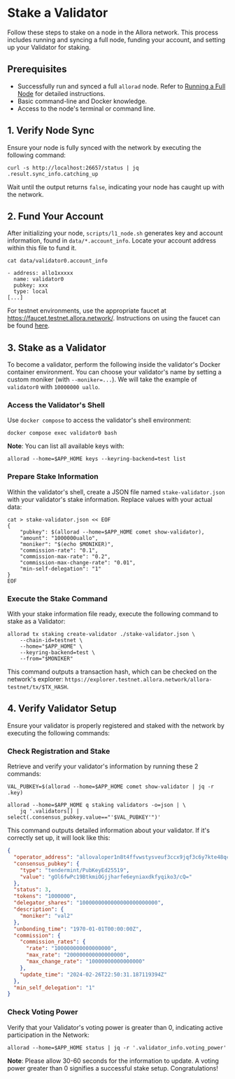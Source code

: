 # Stake a Validator

Follow these steps to stake on a node in the Allora network. This process includes running and syncing a full node, funding your account, and setting up your Validator for staking.

## Prerequisites

- Successfully run and synced a full `allorad` node. Refer to [Running a Full Node](./run-full-node) for detailed instructions.
- Basic command-line and Docker knowledge.
- Access to the node's terminal or command line.

## 1\. Verify Node Sync

Ensure your node is fully synced with the network by executing the following command:

```shell
curl -s http://localhost:26657/status | jq .result.sync_info.catching_up
```

Wait until the output returns `false`, indicating your node has caught up with the network.

## 2\. Fund Your Account

After initializing your node, `scripts/l1_node.sh` generates key and account information, found in `data/*.account_info`. Locate your account address within this file to fund it. 

```shell
cat data/validator0.account_info

- address: allo1xxxxx
  name: validator0
  pubkey: xxx
  type: local
[...]
```

For testnet environments, use the appropriate faucet at https://faucet.testnet.allora.network/. Instructions on using the faucet can be found [here](../devs/how-to-use-faucet).

## 3\. Stake as a Validator

To become a validator, perform the following inside the validator's Docker container environment. You can choose your validator's name by setting a custom moniker (with `--moniker=...`). We will take the example of `validator0` with `10000000 uallo`. 

### Access the Validator's Shell

Use `docker compose` to access the validator's shell environment:

```shell
docker compose exec validator0 bash
```

**Note**: You can list all available keys with: 

```shell
allorad --home=$APP_HOME keys --keyring-backend=test list
```

### Prepare Stake Information

Within the validator's shell, create a JSON file named `stake-validator.json` with your validator's stake information. Replace values with your actual data:

```shell
cat > stake-validator.json << EOF
{
    "pubkey": $(allorad --home=$APP_HOME comet show-validator),
    "amount": "1000000uallo",
    "moniker": "$(echo $MONIKER)",
    "commission-rate": "0.1",
    "commission-max-rate": "0.2",
    "commission-max-change-rate": "0.01",
    "min-self-delegation": "1"
}
EOF
```

### Execute the Stake Command

With your stake information file ready, execute the following command to stake as a Validator:

```shell
allorad tx staking create-validator ./stake-validator.json \
    --chain-id=testnet \
    --home="$APP_HOME" \
    --keyring-backend=test \
    --from="$MONIKER"
```

This command outputs a transaction hash, which can be checked on the network's explorer: `https://explorer.testnet.allora.network/allora-testnet/tx/$TX_HASH`.

## 4\. Verify Validator Setup

Ensure your validator is properly registered and staked with the network by executing the following commands:

### Check Registration and Stake

Retrieve and verify your validator's information by running these 2 commands:

```shell
VAL_PUBKEY=$(allorad --home=$APP_HOME comet show-validator | jq -r .key)
```

```shell
allorad --home=$APP_HOME q staking validators -o=json | \
    jq '.validators[] | select(.consensus_pubkey.value=="'$VAL_PUBKEY'")'
```

This command outputs detailed information about your validator. If it's correctly set up, it will look like this:

```json
{
  "operator_address": "allovaloper1n8t4ffvwstysveuf3ccx9jqf3c6y7kte48qcxm",
  "consensus_pubkey": {
    "type": "tendermint/PubKeyEd25519",
    "value": "gOl6fwPc19BtkmiOGjjharfe6eyniaxdkfyqiko3/cQ="
  },
  "status": 3,
  "tokens": "1000000",
  "delegator_shares": "1000000000000000000000000",
  "description": {
    "moniker": "val2"
  },
  "unbonding_time": "1970-01-01T00:00:00Z",
  "commission": {
    "commission_rates": {
      "rate": "100000000000000000",
      "max_rate": "200000000000000000",
      "max_change_rate": "10000000000000000"
    },
    "update_time": "2024-02-26T22:50:31.187119394Z"
  },
  "min_self_delegation": "1"
}
```

### Check Voting Power

Verify that your Validator's voting power is greater than 0, indicating active participation in the Network:

```shell
allorad --home=$APP_HOME status | jq -r '.validator_info.voting_power'
```

**Note**: Please allow 30-60 seconds for the information to update. A voting power greater than 0 signifies a successful stake setup. Congratulations!
